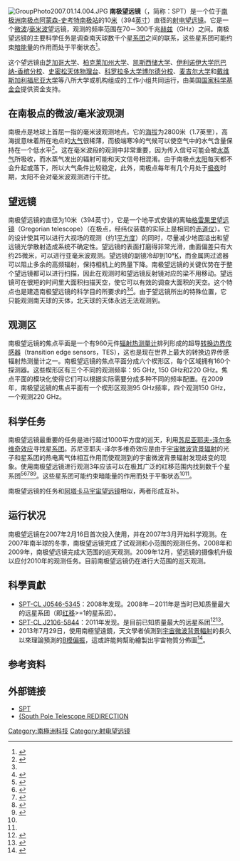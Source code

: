 {{Infobox telescope}}
[[Image:GroupPhoto2007.01.14.004.JPG|thumb]]
'''南极望远镜'''（{{lang-en|The South Pole Telescope}}，简称：SPT）是一个位于[[南极洲|南极洲]][[南极点|南极点]][[阿蒙森-史考特南极站|阿蒙森-史考特南极站]]的10[[米_(单位)|米]]（394[[英寸|英寸]]）直径的[[射电望远镜|射电望远镜]]。它是一个[[微波|微波]]/[[極高頻|毫米波]]望远镜，观测的频率范围在70－300千兆[[赫兹|赫兹]]（GHz）之间。南极望远镜的主要科学任务是调查南天球数千个[[星系团|星系团]]之间的联系，这些星系团可能约束[[暗能量|暗能量]]的作用而处于平衡状态<ref name="carlstrom09">{{Cite journal|title=The 10 Meter South Pole Telescope|url=http://iopscience.iop.org/article/10.1086/659879|last=Carlstrom|first=J. E.|last2=Ade|first2=P. A. R.|date=2011-05|journal=Publications of the Astronomical Society of the Pacific|issue=903|doi=10.1086/659879|volume=123|pages=568–581|language=en|arxiv=0907.4445|last3=Aird|first3=K. A.|last4=Benson|first4=B. A.|last5=Bleem|first5=L. E.|last6=Busetti|first6=S.|last7=Chang|first7=C. L.|last8=Chauvin|first8=E.|last9=Cho|first9=H.-M.|access-date=2022-04-21|archive-date=2022-04-21|archive-url=https://web.archive.org/web/20220421115328/https://iopscience.iop.org/article/10.1086/659879}}</ref>。

这个望远镜由[[芝加哥大学|芝加哥大学]]、[[柏克莱加州大学|柏克莱加州大学]]、[[凯斯西储大学|凯斯西储大学]]、[[伊利诺伊大学厄巴纳-香槟分校|伊利诺伊大学厄巴纳-香槟分校]]、[[史密松天体物理台|史密松天体物理台]]、[[科罗拉多大学博尔德分校|科罗拉多大学博尔德分校]]、[[麦吉尔大学|麦吉尔大学]]和[[戴维斯加利福尼亚大学|戴维斯加利福尼亚大学]]等八所大学或机构组成的工作小组共同运行，由美国[[国家科学基金会|国家科学基金会]]提供资金支持。

==在南极点的微波/毫米波观测==
南极点是地球上首屈一指的毫米波观测地点。它的[[海拔|海拔]]为2800米（1.7英里），高海拔意味着所在地点的[[大气|大气]]很稀薄，而极端寒冷的气候可以使空气中的水气含量保持在一个低水平<ref name="chamberlin01">{{Cite journal|title=South Pole submillimeter sky opacity and correlations with radiosonde observations|url=http://doi.wiley.com/10.1029/2001JD900208|last=Chamberlin|first=Richard A.|date=2001-09-16|journal=Journal of Geophysical Research: Atmospheres|issue=D17|doi=10.1029/2001JD900208|volume=106|pages=20101–20113|language=en}}</ref>。这在毫米波段的观测中非常重要，因为传入信号可能会被[[水蒸气|水蒸气]]所吸收，而水蒸气发出的辐射可能和天文信号相混淆。由于南极点[[太阳|太阳]]每天都不会升起或落下，所以大气条件比较稳定，此外，南极点每年有几个月处于[[极夜|极夜]]时期，太阳不会对毫米波观测进行干扰。

==望远镜==
南极望远镜的直径为10米（394英寸），它是一个地平式安装的离轴[[格雷果里望远镜|格雷果里望远镜]]（Gregorian telescope）（在极点，经纬仪装载的实际上是相同的[[赤道仪|赤道仪]]）。它的设计使其可以进行大视场的观测（约1[[平方度|平方度]]）的同时，尽量减少地面溢出和望远镜光学散射造成系统不确定性。望远镜的表面打磨得非常光滑，曲面偏差只有大约25微米，可以进行亚毫米波观测。望远镜的副镜冷却到10°[[热力学温标|K]]，而金属网过滤器可以阻止多余的高频辐射，保持相机上的热量下降。南极望远镜的关键优势在于整个望远镜都可以进行扫描，因此在观测时和望远镜反射镜对应的梁不用移动。望远镜可在很短的时间里大面积扫描天空，使它可以有效的调查大面积的天空。这个特点也是建造南极望远镜的科学目的所要求的<ref name="carlstrom09" /><ref name="ruhl04">{{Cite journal|title=The South Pole Telescope|url=http://proceedings.spiedigitallibrary.org/proceeding.aspx?doi=10.1117/12.552473|last=Ruhl|first=John|last2=Ade|first2=Peter A. R.|date=2004-10-08|doi=10.1117/12.552473|editor-last=Zmuidzinas|editor-first=Jonas|location=USA|pages=11|last3=Carlstrom|first3=John E.|last4=Cho|first4=Hsiao-Mei|last5=Crawford|first5=Thomas|last6=Dobbs|first6=Matt|last7=Greer|first7=Chris H.|last8=Halverson|first8=Nils w.|last9=Holzapfel|first9=William L.}}</ref>。由于望远镜所出的特殊位置，它只能观测南天球的天体，北天球的天体永远无法观测到。

==观测区==
南极望远镜的焦点平面是一个有960元件[[辐射热测量计|辐射热测量计]]排列形成的超导[[转换边界传感器|转换边界传感器]]（transition edge sensors，TES），这也是现在世界上最大的转换边界传感辐射热测量计之一。南极望远镜的焦点平面分成六个楔形区，每个区域拥有160个探测器。这些楔形区有三个不同的观测频率：95 GHz, 150 GHz和220 GHz。焦点平面的模块化使得它们可以根据实际需要分成多种不同的频率配置。在2009年，南极望远镜的焦点平面有一个楔形区观测95 GHz频率，四个观测150 GHz，一个观测220 GHz。

==科学任务==
南极望远镜最重要的任务是进行超过1000平方度的巡天，利用[[苏尼亚耶夫-泽尔多维奇效应|苏尼亚耶夫-泽尔多维奇效应]]寻找[[星系团|星系团]]。苏尼亚耶夫-泽尔多维奇效应是由于[[宇宙微波背景辐射|宇宙微波背景辐射]]的光子和星系团的热电离气体相互作用而使观测到的宇宙微波背景辐射发现歧变的现象。使用南极望远镜进行观测3年应该可以在极其广泛的红移范围内找到数千个星系团<ref name="staniszewski09">{{Cite journal|title=GALAXY CLUSTERS DISCOVERED WITH A SUNYAEV-ZEL'DOVICH EFFECT SURVEY|url=https://iopscience.iop.org/article/10.1088/0004-637X/701/1/32|last=Staniszewski|first=Z.|last2=Ade|first2=P. A. R.|date=2009-08-10|journal=The Astrophysical Journal|issue=1|doi=10.1088/0004-637X/701/1/32|volume=701|pages=32–41|bibcode=2009ApJ...701...32S|issn=0004-637X|last3=Aird|first3=K. A.|last4=Benson|first4=B. A.|last5=Bleem|first5=L. E.|last6=Carlstrom|first6=J. E.|last7=Chang|first7=C. L.|last8=Cho|first8=H.-M.|last9=Crawford|first9=T. M.|access-date=2022-04-21|archive-date=2022-04-21|archive-url=https://web.archive.org/web/20220421115357/https://iopscience.iop.org/article/10.1088/0004-637X/701/1/32}}</ref><ref name="vanderlinde10">{{Cite journal|title=GALAXY CLUSTERS SELECTED WITH THE SUNYAEV-ZEL'DOVICH EFFECT FROM 2008 SOUTH POLE TELESCOPE OBSERVATIONS|url=https://iopscience.iop.org/article/10.1088/0004-637X/722/2/1180|last=Vanderlinde|first=K.|last2=Crawford|first2=T. M.|date=2010-10-20|journal=The Astrophysical Journal|issue=2|doi=10.1088/0004-637X/722/2/1180|volume=722|pages=1180–1196|bibcode=2010ApJ...722.1180V|issn=0004-637X|last3=de Haan|first3=T.|last4=Dudley|first4=J. P.|last5=Shaw|first5=L.|last6=Ade|first6=P. A. R.|last7=Aird|first7=K. A.|last8=Benson|first8=B. A.|last9=Bleem|first9=L. E.|access-date=2022-04-21|archive-date=2022-04-21|archive-url=https://web.archive.org/web/20220421115401/https://iopscience.iop.org/article/10.1088/0004-637X/722/2/1180}}</ref><ref name="high10">{{Cite journal|title=OPTICAL REDSHIFT AND RICHNESS ESTIMATES FOR GALAXY CLUSTERS SELECTED WITH THE SUNYAEV-Zel'dovich EFFECT FROM 2008 SOUTH POLE TELESCOPE OBSERVATIONS|url=https://iopscience.iop.org/article/10.1088/0004-637X/723/2/1736|last=High|first=F. W.|last2=Stalder|first2=B.|date=2010-11-10|journal=The Astrophysical Journal|issue=2|doi=10.1088/0004-637X/723/2/1736|volume=723|pages=1736–1747|bibcode=2010ApJ...723.1736H|issn=0004-637X|last3=Song|first3=J.|last4=Ade|first4=P. A. R.|last5=Aird|first5=K. A.|last6=Allam|first6=S. S.|last7=Armstrong|first7=R.|last8=Barkhouse|first8=W. A.|last9=Benson|first9=B. A.|access-date=2022-04-21|archive-date=2022-04-21|archive-url=https://web.archive.org/web/20220421115359/https://iopscience.iop.org/article/10.1088/0004-637X/723/2/1736}}</ref><ref name="plagge10">{{Cite journal|title=SUNYAEV–ZEL’DOVICH CLUSTER PROFILES MEASURED WITH THE SOUTH POLE TELESCOPE|url=https://iopscience.iop.org/article/10.1088/0004-637X/716/2/1118|last=Plagge|first=T.|last2=Benson|first2=B. A.|date=2010-06-20|journal=The Astrophysical Journal|issue=2|doi=10.1088/0004-637X/716/2/1118|volume=716|pages=1118–1135|bibcode=2010ApJ...716.1118P|issn=0004-637X|last3=Ade|first3=P. A. R.|last4=Aird|first4=K. A.|last5=Bleem|first5=L. E.|last6=Carlstrom|first6=J. E.|last7=Chang|first7=C. L.|last8=Cho|first8=H.-M.|last9=Crawford|first9=T. M.|access-date=2022-04-21|archive-date=2022-04-21|archive-url=https://web.archive.org/web/20220421115400/https://iopscience.iop.org/article/10.1088/0004-637X/716/2/1118}}</ref><ref name="brodwin10">{{Cite journal|title=SPT-CL J0546-5345: A MASSIVE z >1 GALAXY CLUSTER SELECTED VIA THE SUNYAEV-ZEL'DOVICH EFFECT WITH THE SOUTH POLE TELESCOPE|url=https://iopscience.iop.org/article/10.1088/0004-637X/721/1/90|last=Brodwin|first=M.|last2=Ruel|first2=J.|date=2010-09-20|journal=The Astrophysical Journal|issue=1|doi=10.1088/0004-637X/721/1/90|volume=721|pages=90–97|bibcode=2010ApJ...721...90B|issn=0004-637X|last3=Ade|first3=P. A. R.|last4=Aird|first4=K. A.|last5=Andersson|first5=K.|last6=Ashby|first6=M. L. N.|last7=Bautz|first7=M.|last8=Bazin|first8=G.|last9=Benson|first9=B. A.|access-date=2022-04-21|archive-date=2022-04-21|archive-url=https://web.archive.org/web/20220421115358/https://iopscience.iop.org/article/10.1088/0004-637X/721/1/90}}</ref>。这些星系团可能约束暗能量的作用而处于平衡状态<ref name="carlstrom09" /><ref name="vanderlinde10" />。

南极望远镜的任务和[[阿塔卡马宇宙望远镜|阿塔卡马宇宙望远镜]]相似，两者形成互补。

==运行状况==
南极望远镜在2007年2月16日首次投入使用，并在2007年3月开始科学观测。在2007年南半球的冬季，南极望远镜完成了试观测和小范围的观测任务。2008年和2009年，南极望远镜完成大范围的巡天观测。2009年12月，望远镜的摄像机升级以应付2010年的观测任务。目前南极望远镜仍在进行大范围的巡天观测。

==科學貢獻==
* [[SPT-CL_J0546-5345|SPT-CL J0546-5345]]：2008年发现。2008年－2011年是当时已知质量最大的远星系团（即[[红移|红移]]>=1的星系团）。
* [[SPT-CL_J2106-5844|SPT-CL J2106-5844]]：2011年发现。是目前已知质量最大的远星系团<ref>{{cite web|title=Antarctica Telescope Finds Most Massive Distant Object -1000 Times Mass of Milky Way|url=http://www.dailygalaxy.com/my_weblog/2011/04/antarctic-telescope-finds-most-massive-distant-object-ever-13-trillion-xs-mass-of-milky-way.html|accessdate=2011-04-12|date=2011-04-12|publisher=The Daily Galaxy|archive-url=https://web.archive.org/web/20110415073404/http://www.dailygalaxy.com/my_weblog/2011/04/antarctic-telescope-finds-most-massive-distant-object-ever-13-trillion-xs-mass-of-milky-way.html|archive-date=2011-04-15|dead-url=yes}}</ref><ref>{{Cite journal|title=DISCOVERY AND COSMOLOGICAL IMPLICATIONS OF SPT-CL J2106-5844, THE MOST MASSIVE KNOWN CLUSTER AT z>1|url=https://iopscience.iop.org/article/10.1088/0004-637X/731/2/86|last=Foley|first=R. J.|last2=Andersson|first2=K.|date=2011-04-20|journal=The Astrophysical Journal|issue=2|doi=10.1088/0004-637X/731/2/86|volume=731|pages=86|bibcode=2011ApJ...731...86F|issn=0004-637X|last3=Bazin|first3=G.|last4=de Haan|first4=T.|last5=Ruel|first5=J.|last6=Ade|first6=P. A. R.|last7=Aird|first7=K. A.|last8=Armstrong|first8=R.|last9=Ashby|first9=M. L. N.|access-date=2022-04-21|archive-date=2022-04-21|archive-url=https://web.archive.org/web/20220421115345/https://iopscience.iop.org/article/10.1088/0004-637X/731/2/86}}</ref>。
*2013年7月29日，使用南極望遠鏡，天文學者偵測到[[宇宙微波背景輻射|宇宙微波背景輻射]]的長久以來理論預測的[[B模|B模]][[偏振|偏振]]，這或許能夠幫助繪製出宇宙物質分佈圖<ref>{{Cite journal|title=Polarization detected in Big Bang's echo|url=https://www.nature.com/articles/nature.2013.13441|last=Samuel Reich|first=Eugenie|date=2013-07-24|journal=Nature|doi=10.1038/nature.2013.13441|language=en|issn=1476-4687|access-date=2022-04-21|archive-date=2022-02-18|archive-url=https://web.archive.org/web/20220218234241/https://www.nature.com/articles/nature.2013.13441}}</ref>。

==参考资料==
{{Reflist}}

== 外部链接 ==
{{Commonscat|Cosmic microwave background|南极望远镜}}
* [http://pole.uchicago.edu/ SPT]{{Wayback|url=http://pole.uchicago.edu/|date=20201204230518}}
* [http://cosmology.berkeley.edu/group/swlh/sp_telescope/ {South Pole Telescope REDIRECTION]{{Wayback|url=http://cosmology.berkeley.edu/group/swlh/sp_telescope/|date=20120717004534}}

[[Category:南極洲科技|Category:南極洲科技]]
[[Category:射电望远镜|Category:射电望远镜]]